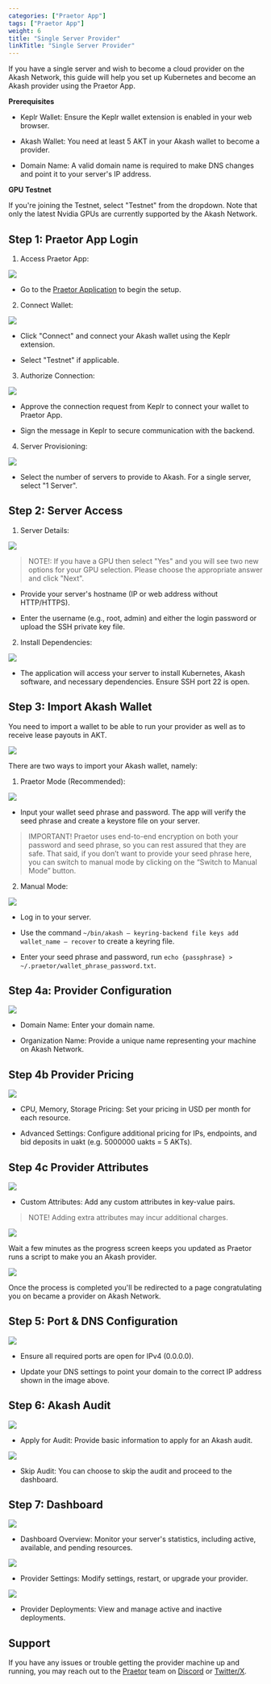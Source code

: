 ```yaml
---
categories: ["Praetor App"]
tags: ["Praetor App"]
weight: 6
title: "Single Server Provider"
linkTitle: "Single Server Provider"
---
```



If you have a single server and wish to become a cloud provider on the Akash Network, this guide will help you set up Kubernetes and become an Akash provider using the Praetor App.

**Prerequisites**

* Keplr Wallet: Ensure the Keplr wallet extension is enabled in your web browser.

* Akash Wallet: You need at least 5 AKT in your Akash wallet to become a provider.
* Domain Name: A valid domain name is required to make DNS changes and point it to your server's IP address.

**GPU Testnet**

If you're joining the Testnet, select "Testnet" from the dropdown. Note that only the latest Nvidia GPUs are currently supported by the Akash Network.


## Step 1: Praetor App Login

1. Access Praetor App:


![](../../../../../assets/praetor-app-login.jpg)



* Go to the [Praetor Application](https://akash.praetorapp.com/) to begin the setup.



2. Connect Wallet:


![](../../../../../assets/connect-keplr-wallet.jpg)


* Click "Connect" and connect your Akash wallet using the Keplr extension.

* Select "Testnet" if applicable.


3. Authorize Connection:


![](../../../../../assets/sign-message.jpg)


* Approve the connection request from Keplr to connect your wallet to Praetor App.

* Sign the message in Keplr to secure communication with the backend.


4. Server Provisioning:


![](../../../../../assets/kubernetesBuild.png)


* Select the number of servers to provide to Akash. For a single server, select "1 Server".


## Step 2: Server Access

1. Server Details:


![](../../../../../assets/serverAccess.png)


> NOTE!: If you have a GPU then select "Yes" and you will see two new options for your GPU selection. Please choose the appropriate answer and click "Next".

* Provide your server's hostname (IP or web address without HTTP/HTTPS).

* Enter the username (e.g., root, admin) and either the login password or upload the SSH private key file.

2. Install Dependencies:


![](../../../../../assets/installDependencies.png)


* The application will access your server to install Kubernetes, Akash software, and necessary dependencies. Ensure SSH port 22 is open.

## Step 3: Import Akash Wallet

You need to import a wallet to be able to run your provider as well as to receive lease payouts in AKT.


![](../../../../../assets/importWallet.png)


There are two ways to import your Akash wallet, namely:


1. Praetor Mode (Recommended):


![](../../../../../assets/praetorMode.png)


* Input your wallet seed phrase and password. The app will verify the seed phrase and create a keystore file on your server.


> IMPORTANT! Praetor uses end-to-end encryption on both your password and seed phrase, so you can rest assured that they are safe. That said, if you don’t want to provide your seed phrase here, you can switch to manual mode by clicking on the “Switch to Manual Mode” button.


2. Manual Mode:


![](../../../../../assets/manualMode.png)


* Log in to your server.

* Use the command `~/bin/akash — keyring-backend file keys add wallet_name — recover` to create a keyring file.

* Enter your seed phrase and password, run ```echo {passphrase} >  ~/.praetor/wallet_phrase_password.txt```.


## Step 4a: Provider Configuration



![](../../../../../assets/providerConfig.png)


* Domain Name: Enter your domain name.

* Organization Name: Provide a unique name representing your machine on Akash Network.

## Step 4b Provider Pricing


![](../../../../../assets/providerPricing.png)


* CPU, Memory, Storage Pricing: Set your pricing in USD per month for each resource.

* Advanced Settings: Configure additional pricing for IPs, endpoints, and bid deposits in uakt (e.g. 5000000 uakts = 5 AKTs).

## Step 4c Provider Attributes


![](../../../../../assets/providerAttributes.png)


* Custom Attributes: Add any custom attributes in key-value pairs.

> NOTE! Adding extra attributes may incur additional charges.


![](../../../../../assets/creatingScript.png)

Wait a few minutes as the progress screen keeps you updated as Praetor runs a script to make you an Akash provider.

![](../../../../../assets/congratsScreen.png)


Once the process is completed you'll be redirected to a page congratulating you on became a provider on Akash Network.


## Step 5: Port & DNS Configuration


![](../../../../../assets/portDNS.png)


* Ensure all required ports are open for IPv4 (0.0.0.0).

* Update your DNS settings to point your domain to the correct IP address shown in the image above.


## Step 6: Akash Audit



![](../../../../../assets/akashAudit.png)

* Apply for Audit: Provide basic information to apply for an Akash audit.

![](../../../../../assets/applyAudit.png)


* Skip Audit: You can choose to skip the audit and proceed to the dashboard.

## Step 7: Dashboard


![](../../../../../assets/dashboard.png)

* Dashboard Overview: Monitor your server's statistics, including active, available, and pending resources.

![](../../../../../assets/providerSettings.png)

* Provider Settings: Modify settings, restart, or upgrade your provider.

![](../../../../../assets/providerDeployments.png)

* Provider Deployments: View and manage active and inactive deployments.

## Support

If you have any issues or trouble getting the provider machine up and running, you may reach out to the [Praetor](https://praetorapp.com) team  on [Discord](https://discord.com/invite/uzUCHTF93D) or [Twitter/X](https://x.com/praetor_app).

